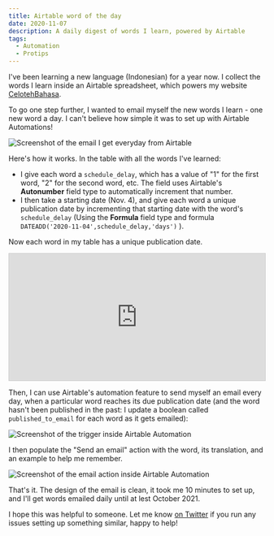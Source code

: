 ```yaml
---
title: Airtable word of the day
date: 2020-11-07
description: A daily digest of words I learn, powered by Airtable
tags:
  - Automation
  - Protips
---
```


I've been learning a new language (Indonesian) for a year now. I collect the words I learn inside an Airtable spreadsheet, which powers my website [CelotehBahasa](https://www.CelotehBahasa.com). 

To go one step further, I wanted to email myself the new words I learn - one new word a day. I can't believe how simple it was to set up with Airtable Automations! 

![Screenshot of the email I get everyday from Airtable](./airtable_email.png)

Here's how it works. In the table with all the words I've learned:

* I give each word a `schedule_delay`, which has a value of "1" for the first word, "2" for the second word, etc. The field uses Airtable's **Autonumber** field type to automatically increment that number.
* I then take a starting date (Nov. 4), and give each word a unique publication date by incrementing that starting date with the word's `schedule_delay` (Using the **Formula** field type and formula `DATEADD('2020-11-04',schedule_delay,'days')` ).

Now each word in my table has a unique publication date.

<iframe class="airtable-embed" src="https://airtable.com/embed/shrqmlQMhOa86owMi?backgroundColor=yellow" frameborder="0" onmousewheel="" width="100%" height="250" style="background: transparent; border: 1px solid #ccc;"></iframe>

Then, I can use Airtable's automation feature to send myself an email every day, when a particular word reaches its due publication date (and the word hasn't been published in the past: I update a boolean called `published_to_email` for each word as it gets emailed): 

![Screenshot of the trigger inside Airtable Automation](./airtable_trigger.png)

I then populate the "Send an email" action with the word, its translation, and an example to help me remember. 

![Screenshot of the email action inside Airtable Automation](./airtable_action.png)

That's it. The design of the email is clean, it took me 10 minutes to set up, and I'll get words emailed daily until at lest October 2021. 

I hope this was helpful to someone. Let me know [on Twitter]("https://www.twitter.com/theoblochet") if you run any issues setting up something similar, happy to help! 


